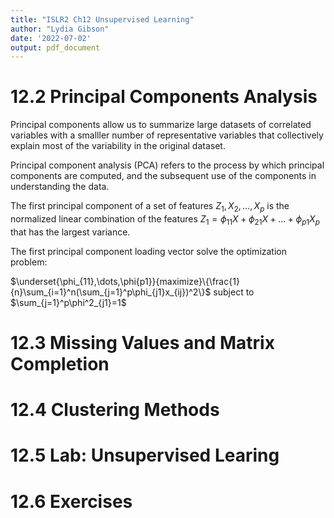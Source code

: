 ```yaml
---
title: "ISLR2 Ch12 Unsupervised Learning"
author: "Lydia Gibson"
date: '2022-07-02'
output: pdf_document
---
```



# 12.2 Principal Components Analysis

Principal components allow us to summarize large datasets of correlated variables with a smalller number of representative variables that collectively explain most of the variability in the original dataset.

Principal component analysis (PCA) refers to the process by which principal components are computed, and the subsequent use of the components in understanding the data.

The first principal component of a set of features $Z_1, X_2, \dots,X_p$ is the normalized linear combination of the features $Z_1 = \phi_{11} X + \phi_{21} X + \dots + \phi_{p1} X_p$ that has the largest variance.

The first principal component loading vector solve the optimization problem:

$\underset{\phi_{11},\dots,\phi{p1}}{maximize}\{\frac{1}{n}\sum_{i=1}^n(\sum_{j=1}^p\phi_{j1}x_{ij})^2\}$ subject to $\sum_{j=1}^p\phi^2_{j1}=1$


# 12.3 Missing Values and Matrix Completion

# 12.4 Clustering Methods

# 12.5 Lab: Unsupervised Learing

# 12.6 Exercises